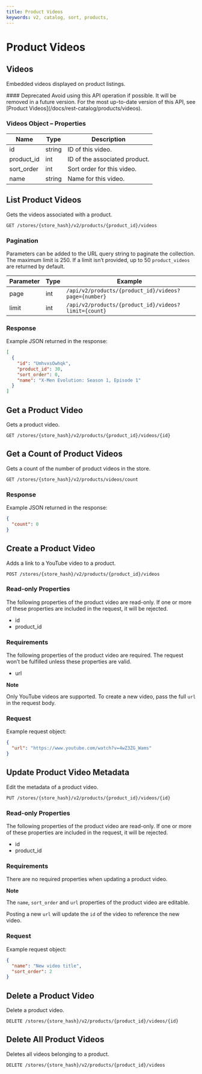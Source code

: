 ```yaml
---
title: Product Videos
keywords: v2, catalog, sort, products, 
---
```


# Product Videos

## Videos 

Embedded videos displayed on product listings.

<Callout type="warning">
  #### Deprecated
  Avoid using this API operation if possible. It will be removed in a future version.
  For the most up-to-date version of this API, see [Product Videos](/docs/rest-catalog/products/videos).
</Callout>

### Videos Object – Properties 

| Name | Type | Description |
|-|-|-|
| id | string | ID of this video. |
| product_id | int | ID of the associated product. |
| sort_order | int | Sort order for this video. |
| name | string | Name for this video. |

## List Product Videos 

Gets the videos associated with a product.

`GET /stores/{store_hash}/v2/products/{product_id}/videos`

### Pagination 

Parameters can be added to the URL query string to paginate the collection. The maximum limit is 250. If a limit isn’t provided, up to 50 `product_videos` are returned by default.

| Parameter | Type | Example |
|-|-|-|
| page | int | `/api/v2/products/{product_id}/videos?page={number}` |
| limit | int | `/api/v2/products/{product_id}/videos?limit={count}` |

### Response 

Example JSON returned in the response:

```json showLineNumbers copy
[
  {
    "id": "UmhvxsOwhqk",
    "product_id": 30,
    "sort_order": 0,
    "name": "X-Men Evolution: Season 1, Episode 1"
  }
]
```

## Get a Product Video 

Gets a product video.

`GET /stores/{store_hash}/v2/products/{product_id}/videos/{id}`

## Get a Count of Product Videos 

Gets a count of the number of product videos in the store.

`GET /stores/{store_hash}/v2/products/videos/count`

### Response 

Example JSON returned in the response:

```json showLineNumbers copy
{
  "count": 0
}
```

## Create a Product Video 

Adds a link to a YouTube video to a product.

`POST /stores/{store_hash}/v2/products/{product_id}/videos`

### Read-only Properties 

The following properties of the product video are read-only. If one or more of these properties are included in the request, it will be rejected.

*   id
*   product_id

### Requirements 

The following properties of the product video are required. The request won’t be fulfilled unless these properties are valid.

*   url

**Note** 

Only YouTube videos are supported. To create a new video, pass the full `url` in the request body.

### Request 

Example request object:

```json showLineNumbers copy
{
  "url": "https://www.youtube.com/watch?v=4wZ3ZG_Wams"
}
```

## Update Product Video Metadata 

Edit the metadata of a product video.

`PUT /stores/{store_hash}/v2/products/{product_id}/videos/{id}`

### Read-only Properties 

The following properties of the product video are read-only. If one or more of these properties are included in the request, it will be rejected.

*   id
*   product_id

### Requirements 

There are no required properties when updating a product video. 

**Note** 

The `name`, `sort_order` and `url` properties of the product video are editable.

Posting a new `url` will update the `id` of the video to reference the new video.

### Request 

Example request object:

```json showLineNumbers copy
{
  "name": "New video title",
  "sort_order": 2
}
```

## Delete a Product Video 

Delete a product video.

`DELETE /stores/{store_hash}/v2/products/{product_id}/videos/{id}`

## Delete All Product Videos 

Deletes all videos belonging to a product.

`DELETE /stores/{store_hash}/v2/products/{product_id}/videos`
